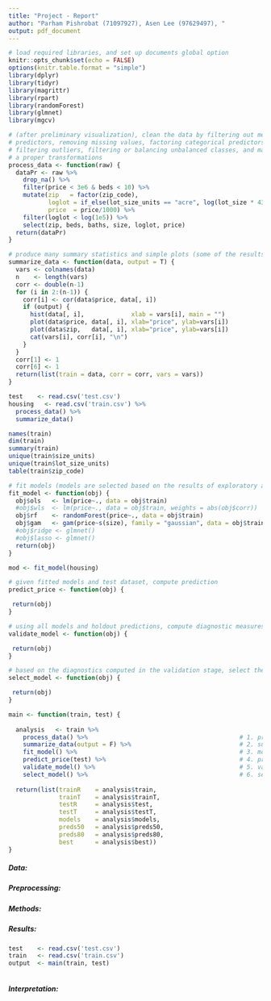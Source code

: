 ```yaml
---
title: "Project - Report"
author: "Parham Pishrobat (71097927), Asen Lee (97629497), "
output: pdf_document
---
```


```r
# load required libraries, and set up documents global option
knitr::opts_chunk$set(echo = FALSE)
options(knitr.table.format = "simple")
library(dplyr)
library(tidyr)
library(magrittr)
library(rpart)
library(randomForest)
library(glmnet)
library(mgcv)
```



```r
# (after preliminary visualization), clean the data by filtering out meaningless 
# predictors, removing missing values, factoring categorical predictors, 
# filtering outliers, filtering or balancing unbalanced classes, and making
# a proper transformations
process_data <- function(raw) { 
  dataPr <- raw %>%
    drop_na() %>%
    filter(price < 3e6 & beds < 10) %>%
    mutate(zip   = factor(zip_code),
           loglot = if_else(lot_size_units == "acre", log(lot_size * 43560), log(lot_size)),
           price  = price/1000) %>%
    filter(loglot < log(1e5)) %>%
    select(zip, beds, baths, size, loglot, price)
  return(dataPr)
}
```



```r
# produce many summary statistics and simple plots (some of the results such as correlations are saved in obj)
summarize_data <- function(data, output = T) { 
  vars <- colnames(data)
  n    <- length(vars)
  corr <- double(n-1)
  for (i in 2:(n-1)) {
    corr[i] <- cor(data$price, data[, i])
    if (output) {
      hist(data[, i],             xlab = vars[i], main = "")
      plot(data$price, data[, i], xlab="price", ylab=vars[i])
      plot(data$zip,   data[, i], xlab="price", ylab=vars[i])
      cat(vars[i], corr[i], "\n")
    }
  }
  corr[1] <- 1
  corr[6] <- 1
  return(list(train = data, corr = corr, vars = vars))
}
```



```r
test    <- read.csv('test.csv')   
housing   <- read.csv('train.csv') %>%
  process_data() %>%
  summarize_data()
```



```r
names(train)
dim(train)
summary(train)
unique(train$size_units)
unique(train$lot_size_units)
table(train$zip_code)
```



```r
# fit models (models are selected based on the results of exploratory analysis on train set)
fit_model <- function(obj) {
  obj$ols   <- lm(price~., data = obj$train)
  #obj$wls  <- lm(price~., data = obj$train, weights = abs(obj$corr))
  obj$rf    <- randomForest(price~., data = obj$train)
  obj$gam   <- gam(price~s(size), family = "gaussian", data = obj$train)
  #obj$ridge <- glmnet()
  #obj$lasso <- glmnet()
  return(obj)
}
```

```r
mod <- fit_model(housing)
```



```r
# given fitted models and test dataset, compute prediction
predict_price <- function(obj) { 

 return(obj)
}
```



```r
# using all models and holdout predictions, compute diagnostic measures 
validate_model <- function(obj) { 

 return(obj)
}
```



```r
# based on the diagnostics computed in the validation stage, select the best performer
select_model <- function(obj) { 

 return(obj)
}
```



```r
main <- function(train, test) {
  
  analysis   <- train %>%
    process_data() %>%                                          # 1. process
    summarize_data(output = F) %>%                              # 2. summarize 
    fit_model() %>%                                             # 3. model
    predict_price(test) %>%                                     # 4. predict
    validate_model() %>%                                        # 5. validate
    select_model() %>%                                          # 6. select
  
  return(list(trainR    = analysis$train,
              trainT    = analysis$trainT,
              testR     = analysis$test,
              testT     = analysis$testT,
              models    = analysis$models,
              preds50   = analysis$preds50,
              preds80   = analysis$preds80,
              best      = analysis$best))
}
```





##### Data:


##### Preprocessing:


 

##### Methods:




##### Results:


```r
test    <- read.csv('test.csv')   
train   <- read.csv('train.csv') 
output  <- main(train, test)
```


```r

```


##### Interpretation:



```r

```




 